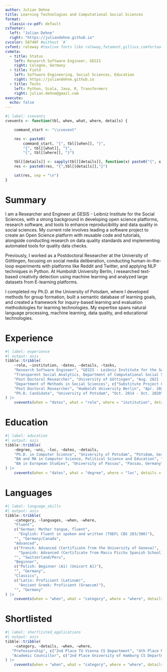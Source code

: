 ```yaml
---
author: Julian Dehne
title: Learning Technologies and Computational Social Sciences
format:
  classic-cv-pdf: default
cvfooter:
  left: "Julian Dehne"
  right: "https://juliandehne.github.io"
cvcolor: 58748F #without `#`
cvfont: raleway #texlive fonts like raleway,fetamont,gillius,comfortaa
cvmeta:
  - title: Status
    left: Research Software Engineer, GESIS
    right: Cologne, Germany
  - title: Field
    left: Software Engineering, Social Sciences, Education
    right: https://juliandehne.github.io
  - title: Techs
    left: Python, Scala, Java, R, Transformers
    right: julian.dehne@gmail.com
execute:
  echo: false
---
```


```r
#| label: cvevents
cvevents <- function(tbl, when, what, where, details) {

    command_start <- "\\cvevent"

    res <- paste0(
        command_start, "{", tbl[[when]], "}",
        "{", tbl[[what]], "}",
        "{", tbl[[where]], "}")

    tbl[[details]] <- sapply(tbl[[details]], function(x) paste0("{", x, "}", collapse = ","))
    res <- paste0(res, "{",tbl[[details]],"}")

    cat(res, sep = "\n")
}
```

# Summary


I am a Researcher and Engineer at GESIS - Leibniz Institute for the Social Sciences, with a strong background in developing open science platforms, research software, and tools to enhance reproducibility and data quality in social sciences. My current role involves leading a software project to create an Open Science platform with reusable code and tutorials, alongside conducting research on data quality standards and implementing automated tools for quality data checks.

Previously, I worked as a Postdoctoral Researcher at the University of Göttingen, focusing on social media deliberation, conducting human-in-the-loop experiments with platforms like Reddit and Twitter, and applying NLP techniques in Python. At Humboldt University Berlin, I researched text-based creativity detection using machine learning and analyzed large datasets from E-learning platforms.

I completed my Ph.D. at the University of Potsdam, where I developed methods for group formation, built a semantic database of learning goals, and created a framework for inquiry-based learning and evaluation methodologies for learning technologies. My expertise spans natural language processing, machine learning, data quality, and educational technologies.


# Experience


```r
#| label: experience
#| output: asis
tibble::tribble(
    ~role, ~institution, ~dates, ~details, ~tasks,
    "Research Software Engineer", "GESIS - Leibniz Institute for the Social Sciences", "May 2024 - Present",
    "Transparent Social Analytics, Department of Computational Social Science", c("Development Lead of a project to build an Open Science platform with reusable code and tutorials", "Research on Data Quality Standards", "Implementation of tools to enhance reproducibility and facilitate research with automated quality data checks"),
    "Post Doctoral Researcher", "University of Göttingen", "Aug. 2021 - May 2024",
    "Department of Methods in Social Sciences", c("Substitute Project Coordination","Development Lead  of the Delab-Framework", "Research on Deliberation on Social Media", "Constructing Human-In-The-Loop Experiments with Reddit and Twitter, NLP with Python"),
    "Post Doctoral Researcher", "Humboldt University Berlin", "Apr. 2020 - Feb. 2021", "Chair of Learning Technologies", c("Developing new methods to detect creativity in texts", "Gathering and analyzing large datsets from E-learning Platforms"),
    "Ph.D. Candidate", "University of Potsdam", "Oct. 2014 - Oct. 2020", "Chair of Complex Computational Media Applications", c("Lead Developer of a Framework for Inquiry Based Learning", "Developing Algorithms to support Group Formation", "Construction of a Semantic Database of Learning Goals", "Developing a Methodology for the Evaluation of E-Learning", "Co-Write Project Proposals and Reports", "Active Member of the GI Junior Researcher Group")
) |>
    cvevents(when = "dates", what = "role", where = "institution", details = "tasks")
```
\newpage

# Education

```r
#| label: education
#| output: asis
tibble::tribble(
    ~degree, ~uni, ~loc, ~dates, ~details,
    "Ph.D. in Computer Science", "University of Potsdam", "Potsdam, Germany", "Nov. 2014 - Sep. 2020", c("Thesis: Possibilities and Limitations of Media Support for Inquiry-Based Learning", "Explores the use of computer technology to support inquiry-based learning in higher education"),
    "BA and MA in Computer Science, Political Science and Education", "University of Potsdam", "Potsdam, Germany", "Okt. 2009 - Okt. 2014", c("Thesis: An Intelligent Competence Database", "Implementation and Evaluation of a Learning Outcome Storage connected to Portfolio Learning"),
    "BA in European Studies", "University of Passau", "Passau, Germany", "April. 2007 - Sep. 2009", c("Thesis: Innenpolitische Bedingtheit europäischer Migrationspolitik", "Studying the Multilevel European System and how the Regions influenced the Amsterdam Treaty")
) |>
    cvevents(when = "dates", what = "degree", where = "loc", details = "details")
```

# Languages
```r
#| label: language_skills
#| output: asis
tibble::tribble(
    ~category, ~languages, ~when, ~where,
    "Fluent",
    c("German: Mother tongue, fluent",
      "English: Fluent in spoken and written (TOEFL CBS 283/300)"),
    "", "Germany/Canada",
    "Advanced",
    c("French: Advanced (Certificate from the University of Geneva)",
      "Spanish: Advanced (Certificate from Maccu Picchu Spanish School)"),
    "", "Switzerland/Peru",
    "Beginner",
    c("Polish: Beginner (A1) (Unicert A1)"),
    "", "Germany",
    "Classics",
    c("Latin: Proficient (Latinum)",
      "Ancient Greek: Proficient (Graecum)"),
    "", "Germany"
) |>
    cvevents(when = "when", what = "category", where = "where", details = "languages")

```
# Shortlisted
```r
#| label: shortlisted_applications
#| output: asis
tibble::tribble(
    ~category, ~details, ~when, ~where,
   "Professorship", c("2nd Place TU Vienna CS Department", "4th Place Max Planck Institute for Demography (Rostock)"), "2023", "Germany/Austria",
   "Academic Councillor", c("2nd Place University of Hamburg CS Department"), "2020", "Germany/Austria"
) |>
    cvevents(when = "when", what = "category", where = "where", details = "details")

```
